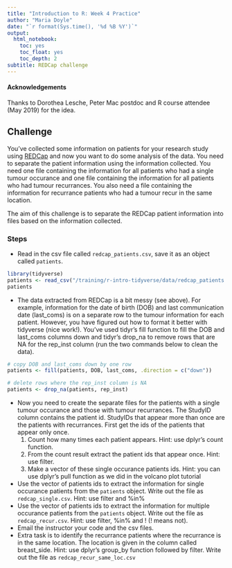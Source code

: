 ```yaml
---
title: "Introduction to R: Week 4 Practice"
author: "Maria Doyle"
date: "`r format(Sys.time(), '%d %B %Y')`"
output: 
  html_notebook:
    toc: yes
    toc_float: yes
    toc_depth: 2
subtitle: REDCap challenge
---
```


#### Acknowledgements
Thanks to Dorothea Lesche, Peter Mac postdoc and R course attendee (May 2019) for the idea.

## Challenge

You've collected some information on patients for your research study using [REDCap](https://www.project-redcap.org/) and now you want to do some analysis of the data. You need to separate the patient information using the information collected. You need one file containing the information for all patients who had a single tumour occurance and one file containing the information for all patients who had tumour recurrances. You also need a file containing the information for recurrance patients who had a tumour recur in the same location.

The aim of this challenge is to separate the REDCap patient information into files based on the information collected.


### Steps

* Read in the csv file called `redcap_patients.csv`, save it as an object called `patients`.
```r
library(tidyverse)
patients <- read_csv("/training/r-intro-tidyverse/data/redcap_patients.csv")
patients
```

* The data extracted from REDCap is a bit messy (see above). For example, information for the date of birth (DOB) and last communication date (last_coms) is on a separate row to the tumour information for each patient. However, you have figured out how to format it better with tidyverse (nice work!). You've used tidyr's fill function to fill the DOB and last_coms columns down and tidyr's drop_na to remove rows that are NA for the rep_inst column (run the two commands below to clean the data).

```r
# copy DOB and last_coms down by one row
patients <- fill(patients, DOB, last_coms, .direction = c("down"))

# delete rows where the rep_inst column is NA
patients <- drop_na(patients, rep_inst)
```
* Now you need to create the separate files for the patients with a single tumour occurance and those with tumour recurrances. The StudyID column contains the patient id. StudyIDs that appear more than once are the patients with recurrances. First get the ids of the patients that appear only once.
    1. Count how many times each patient appears.  Hint: use dplyr's count function.
    2. From the count result extract the patient ids that appear once. Hint: use filter.
    3. Make a vector of these single occurance patients ids. Hint: you can use dplyr's pull function as we did in the volcano plot tutorial
* Use the vector of patients ids to extract the information for single occurance patients from the `patients` object. Write out the file as `redcap_single.csv`. Hint: use filter and %in%
* Use the vector of patients ids to extract the information for multiple occurance patients from the `patients` object. Write out the file as `redcap_recur.csv`. Hint: use filter, %in% and ! (! means not).
* Email the instructor your code and the csv files.
* Extra task is to identify the recurrance patients where the recurrance is in the same location. The location is given in the column called breast_side. Hint: use dplyr's group_by function followed by filter. Write out the file as `redcap_recur_same_loc.csv`

